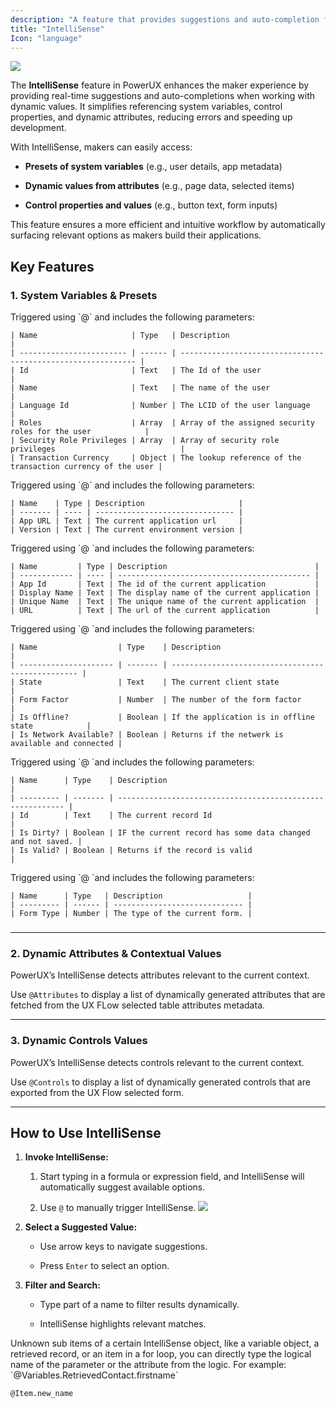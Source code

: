 ```yaml
---
description: "A feature that provides suggestions and auto-completion for code as you type, making it easier to write code without having to remember all the syntax and options."
title: "IntelliSense"
Icon: "language"
---
```


![](/images/intellisense.png)

The **IntelliSense** feature in PowerUX enhances the maker experience by providing real-time suggestions and auto-completions when working with dynamic values. It simplifies referencing system variables, control properties, and dynamic attributes, reducing errors and speeding up development.

With IntelliSense, makers can easily access:

* **Presets of system variables** (e.g., user details, app metadata)

* **Dynamic values from attributes** (e.g., page data, selected items)

* **Control properties and values** (e.g., button text, form inputs)

This feature ensures a more efficient and intuitive workflow by automatically surfacing relevant options as makers build their applications.

## Key Features

### 1. **System Variables & Presets**

<AccordionGroup>
  <Accordion title="User" description="Logged In User Context" defaultOpen={false}>
    Triggered using `@` and includes the following parameters:

    | Name                     | Type   | Description                                                  |
    | ------------------------ | ------ | ------------------------------------------------------------ |
    | Id                       | Text   | The Id of the user                                           |
    | Name                     | Text   | The name of the user                                         |
    | Language Id              | Number | The LCID of the user language                                |
    | Roles                    | Array  | Array of the assigned security roles for the user            |
    | Security Role Privileges | Array  | Array of security role privileges                            |
    | Transaction Currency     | Object | The lookup reference of the transaction currency of the user |
  </Accordion>

  <Accordion title="Global Context" description="The Global Context Utility" defaultOpen={false}>
    Triggered using `@` and includes the following parameters:

    | Name    | Type | Description                     |
    | ------- | ---- | ------------------------------- |
    | App URL | Text | The current application url     |
    | Version | Text | The current environment version |
  </Accordion>

  <Accordion title="App Info" description="The Current Application Information Context" defaultOpen={false}>
    Triggered using `@ `and includes the following parameters:

    | Name         | Type | Description                                 |
    | ------------ | ---- | ------------------------------------------- |
    | App Id       | Text | The id of the current application           |
    | Display Name | Text | The display name of the current application |
    | Unique Name  | Text | The unique name of the current application  |
    | URL          | Text | The url of the current application          |
  </Accordion>

  <Accordion title="User Client" description="The User Client Context" defaultOpen={false}>
    Triggered using `@ `and includes the following parameters:

    | Name                  | Type    | Description                                       |
    | --------------------- | ------- | ------------------------------------------------- |
    | State                 | Text    | The current client state                          |
    | Form Factor           | Number  | The number of the form factor                     |
    | Is Offline?           | Boolean | If the application is in offline state            |
    | Is Network Available? | Boolean | Returns if the netwerk is available and connected |
  </Accordion>

  <Accordion title="Form Data" description="The Form Data Context" defaultOpen={false}>
    Triggered using `@ `and includes the following parameters:

    | Name      | Type    | Description                                                |
    | --------- | ------- | ---------------------------------------------------------- |
    | Id        | Text    | The current record Id                                      |
    | Is Dirty? | Boolean | IF the current record has some data changed and not saved. |
    | Is Valid? | Boolean | Returns if the record is valid                             |
  </Accordion>

  <Accordion title="Form UI" description="The Form UI Context" defaultOpen={false}>
    Triggered using `@ `and includes the following parameters:

    | Name      | Type   | Description                   |
    | --------- | ------ | ----------------------------- |
    | Form Type | Number | The type of the current form. |
  </Accordion>
</AccordionGroup>

###

***

### 2. **Dynamic Attributes & Contextual Values**

PowerUX’s IntelliSense detects attributes relevant to the current context.

Use `@Attributes` to display a list of dynamically generated attributes that are fetched from the UX FLow selected table attributes metadata.

***

### 3. **Dynamic Controls Values**

PowerUX’s IntelliSense detects controls relevant to the current context.

Use `@Controls` to display a list of dynamically generated controls that are exported from the UX Flow selected form.

***

###

## How to Use IntelliSense

1. **Invoke IntelliSense:**

   1. Start typing in a formula or expression field, and IntelliSense will automatically suggest available options.

   2. Use `@` to manually trigger IntelliSense.
      ![](/images/maincontext.png)

2. **Select a Suggested Value:**

   * Use arrow keys to navigate suggestions.

   * Press `Enter` to select an option.

3. **Filter and Search:**

   * Type part of a name to filter results dynamically.

   * IntelliSense highlights relevant matches.

<Info>
  Unknown sub items of a certain IntelliSense object, like a variable object, a retrieved record, or an item in a for loop, you can directly type the logical name of the parameter or the attribute from the logic. For example:&#x20;
  `@Variables.RetrievedContact.firstname`

  `@Item.new_name`
</Info>